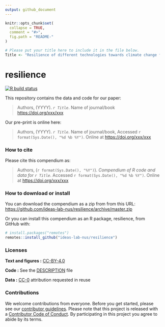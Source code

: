 ```yaml
---
output: github_document
---
```


<!-- README.md is generated from README.Rmd. Please edit that file -->

```r
knitr::opts_chunk$set(
  collapse = TRUE,
  comment = "#>",
  fig.path = "README-"
)

# Please put your title here to include it in the file below.
Title <- "Resilience of different technologies towards climate change for Singapore"
```

# resilience

<!-- badges: start -->
[![R build status](https://github.com/ideas-lab-nus/resilience/workflows/build-paper/badge.svg)](https://github.com/ideas-lab-nus/resilience/actions)
<!-- badges: end -->

This repository contains the data and code for our paper:

> Authors, (YYYY). _`r Title`_. Name of journal/book <https://doi.org/xxx/xxx>

Our pre-print is online here:

> Authors, (YYYY). _`r Title`_. Name of journal/book, Accessed `r format(Sys.Date(), "%d %b %Y")`. Online at <https://doi.org/xxx/xxx>


### How to cite

Please cite this compendium as:

> Authors, (`r format(Sys.Date(), "%Y")`). _Compendium of R code and data for `r
> Title`_. Accessed `r format(Sys.Date(), "%d %b %Y")`. Online at
> <https://doi.org/xxx/xxx>

### How to download or install

You can download the compendium as a zip from from this URL:
<https://github.com/ideas-lab-nus/resilience/archive/master.zip>

Or you can install this compendium as an R package, resilience, from GitHub with:


```r
# install.packages("remotes")
remotes::install_github("ideas-lab-nus/resilience")
```

### Licenses

**Text and figures :**  [CC-BY-4.0](http://creativecommons.org/licenses/by/4.0/)

**Code :** See the [DESCRIPTION](DESCRIPTION) file

**Data :** [CC-0](http://creativecommons.org/publicdomain/zero/1.0/) attribution
requested in reuse

### Contributions

We welcome contributions from everyone. Before you get started, please see our
[contributor guidelines](.github/CONTRIBUTING.md). Please note that this project
is released with a [Contributor Code of Conduct](.github/CONDUCT.md). By participating
in this project you agree to abide by its terms.

